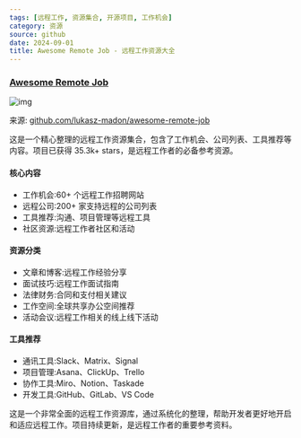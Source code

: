 ```yaml
---
tags: [远程工作, 资源集合, 开源项目, 工作机会]
category: 资源
source: github
date: 2024-09-01
title: Awesome Remote Job - 远程工作资源大全
---
```


### [Awesome Remote Job](https://github.com/lukasz-madon/awesome-remote-job)

![img](https://img.mengpeng.tech/i/2024/12/11/6758dd944fc98.webp)

来源: [github.com/lukasz-madon/awesome-remote-job](https://github.com/lukasz-madon/awesome-remote-job)

这是一个精心整理的远程工作资源集合，包含了工作机会、公司列表、工具推荐等内容。项目已获得 35.3k+ stars，是远程工作者的必备参考资源。

#### 核心内容
- 工作机会:60+ 个远程工作招聘网站
- 远程公司:200+ 家支持远程的公司列表
- 工具推荐:沟通、项目管理等远程工具
- 社区资源:远程工作者社区和活动

#### 资源分类
- 文章和博客:远程工作经验分享
- 面试技巧:远程工作面试指南
- 法律财务:合同和支付相关建议
- 工作空间:全球共享办公空间推荐
- 活动会议:远程工作相关的线上线下活动

#### 工具推荐
- 通讯工具:Slack、Matrix、Signal
- 项目管理:Asana、ClickUp、Trello
- 协作工具:Miro、Notion、Taskade
- 开发工具:GitHub、GitLab、VS Code

这是一个非常全面的远程工作资源库，通过系统化的整理，帮助开发者更好地开启和适应远程工作。项目持续更新，是远程工作者的重要参考资料。 